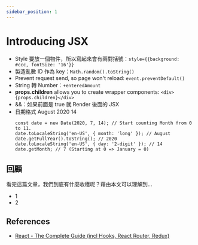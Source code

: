 ```yaml
---
sidebar_position: 1
---
```


# Introducing JSX

- Style 要放一個物件，所以寫起來會有兩對括號：`style={{background: #ccc, fontSize: '16'}}`
- 製造亂數 ID 作為 key：`Math.random().toString()`
- Prevent request send, so page won't reload: `event.preventDefault()`
- String 轉 Number：`+enteredAmount`
- **props.children** allows you to create wrapper components: `<div>{props.children}</div>`
- &&：如果前面是 true 就 Render 後面的 JSX
- 日期格式 August 2020 14
  ```jsx=
  const date = new Date(2020, 7, 14); // Start counting Month from 0 to 11.
  date.toLocaleString('en-US', { month: 'long' }); // August
  date.getFullYear().toString(); // 2020
  date.toLocaleString('en-US', { day: '2-digit' }); // 14
  date.getMonth; // 7 (Starting at 0 => January = 0)
  ```

## 回顧

看完這篇文章，我們到底有什麼收穫呢？藉由本文可以理解到…

- 1
- 2

## References

- [React - The Complete Guide (incl Hooks, React Router, Redux)](https://www.udemy.com/course/react-the-complete-guide-incl-redux/)
